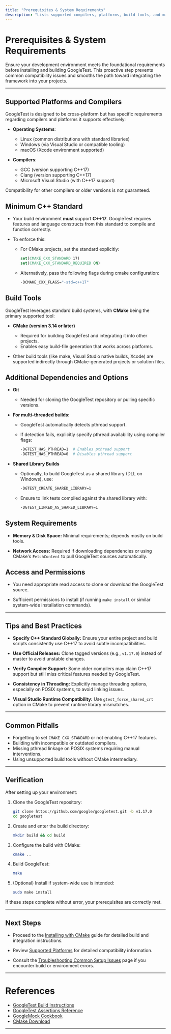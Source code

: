 ```yaml
---
title: "Prerequisites & System Requirements"
description: "Lists supported compilers, platforms, build tools, and minimum C++ standards required for GoogleTest. Ensures users are aware of foundational requirements before installation, reducing compatibility issues."
---
```


# Prerequisites & System Requirements

Ensure your development environment meets the foundational requirements before installing and building GoogleTest. This proactive step prevents common compatibility issues and smooths the path toward integrating the framework into your projects.

---

## Supported Platforms and Compilers

GoogleTest is designed to be cross-platform but has specific requirements regarding compilers and platforms it supports effectively:

- **Operating Systems**:
  - Linux (common distributions with standard libraries)
  - Windows (via Visual Studio or compatible tooling)
  - macOS (Xcode environment supported)

- **Compilers**:
  - GCC (version supporting C++17)
  - Clang (version supporting C++17)
  - Microsoft Visual Studio (with C++17 support)

Compatibility for other compilers or older versions is not guaranteed.

## Minimum C++ Standard

- Your build environment **must** support **C++17**. GoogleTest requires features and language constructs from this standard to compile and function correctly.

- To enforce this:
  - For CMake projects, set the standard explicitly:

    ```cmake
    set(CMAKE_CXX_STANDARD 17)
    set(CMAKE_CXX_STANDARD_REQUIRED ON)
    ```

  - Alternatively, pass the following flags during cmake configuration:

    ```sh
    -DCMAKE_CXX_FLAGS="-std=c++17"
    ```

## Build Tools

GoogleTest leverages standard build systems, with **CMake** being the primary supported tool:

- **CMake (version 3.14 or later)**
  - Required for building GoogleTest and integrating it into other projects.
  - Enables easy build-file generation that works across platforms.

- Other build tools (like make, Visual Studio native builds, Xcode) are supported indirectly through CMake-generated projects or solution files.

## Additional Dependencies and Options

- **Git**
  - Needed for cloning the GoogleTest repository or pulling specific versions.

- **For multi-threaded builds:**
  - GoogleTest automatically detects pthread support.
  - If detection fails, explicitly specify pthread availability using compiler flags:

    ```sh
    -DGTEST_HAS_PTHREAD=1  # Enables pthread support
    -DGTEST_HAS_PTHREAD=0  # Disables pthread support
    ```

- **Shared Library Builds**
  - Optionally, to build GoogleTest as a shared library (DLL on Windows), use:

    ```sh
    -DGTEST_CREATE_SHARED_LIBRARY=1
    ```

  - Ensure to link tests compiled against the shared library with:

    ```sh
    -DGTEST_LINKED_AS_SHARED_LIBRARY=1
    ```

## System Requirements

- **Memory & Disk Space:** Minimal requirements; depends mostly on build tools.

- **Network Access:** Required if downloading dependencies or using CMake's `FetchContent` to pull GoogleTest sources automatically.

## Access and Permissions

- You need appropriate read access to clone or download the GoogleTest source.

- Sufficient permissions to install (if running `make install` or similar system-wide installation commands).

---

## Tips and Best Practices

- **Specify C++ Standard Globally:** Ensure your entire project and build scripts consistently use C++17 to avoid subtle incompatibilities.

- **Use Official Releases:** Clone tagged versions (e.g., `v1.17.0`) instead of master to avoid unstable changes.

- **Verify Compiler Support:** Some older compilers may claim C++17 support but still miss critical features needed by GoogleTest.

- **Consistency in Threading:** Explicitly manage threading options, especially on POSIX systems, to avoid linking issues.

- **Visual Studio Runtime Compatibility:** Use `gtest_force_shared_crt` option in CMake to prevent runtime library mismatches.

---

## Common Pitfalls

- Forgetting to set `CMAKE_CXX_STANDARD` or not enabling C++17 features.
- Building with incompatible or outdated compilers.
- Missing pthread linkage on POSIX systems requiring manual interventions.
- Using unsupported build tools without CMake intermediary.

---

## Verification

After setting up your environment:

1. Clone the GoogleTest repository:

   ```sh
   git clone https://github.com/google/googletest.git -b v1.17.0
   cd googletest
   ```

2. Create and enter the build directory:

   ```sh
   mkdir build && cd build
   ```

3. Configure the build with CMake:

   ```sh
   cmake ..
   ```

4. Build GoogleTest:

   ```sh
   make
   ```

5. (Optional) Install if system-wide use is intended:

   ```sh
   sudo make install
   ```

If these steps complete without error, your prerequisites are correctly met.

---

## Next Steps

- Proceed to the [Installing with CMake](../installation-integration/installing-via-cmake.md) guide for detailed build and integration instructions.

- Review [Supported Platforms](../environment-setup/supported-platforms.md) for detailed compatibility information.

- Consult the [Troubleshooting Common Setup Issues](../troubleshooting-resources/troubleshooting-common-issues.md) page if you encounter build or environment errors.


---

# References
- [GoogleTest Build Instructions](https://github.com/google/googletest/blob/main/googletest/README.md)
- [GoogleTest Assertions Reference](../reference/assertions.md)
- [GoogleMock Cookbook](../../guides/getting-started/googlemock-intro.md)
- [CMake Download](https://cmake.org/)

---